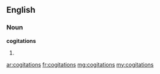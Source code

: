 ==English==

===Noun===
'''cogitations'''

# {{plural of|cogitation}}

[[ar:cogitations]]
[[fr:cogitations]]
[[mg:cogitations]]
[[my:cogitations]]